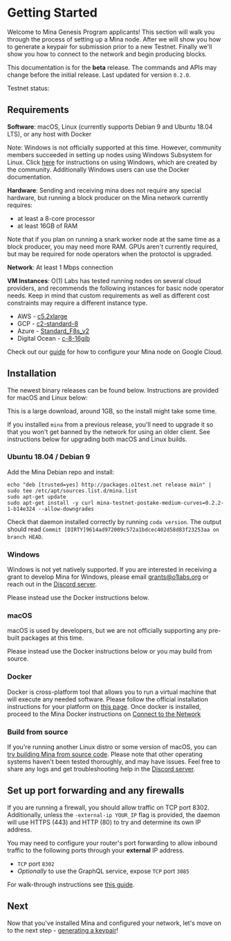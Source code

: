 
# Getting Started

Welcome to Mina Genesis Program applicants! This section will walk you through the process of setting up a Mina node. After we will show you how to generate a keypair for submission prior to a new Testnet. Finally we'll show you how to connect to the network and begin producing blocks.

<Alert>


This documentation is for the **beta** release. The commands and APIs may change before the initial release. Last updated for version `0.2.0`.

Testnet status: <StatusBadge service="Network" />

</Alert>


## Requirements

**Software**: macOS, Linux (currently supports Debian 9 and Ubuntu 18.04 LTS), or any host with Docker

Note: Windows is not officially supported at this time. However, community members succeeded in setting up nodes using Windows Subsystem for Linux. Click [here](https://minawiki.com/index.php?title=Mina_on_Windows) for instructions on using Windows, which are created by the community. Additionally Windows users can use the Docker documentation.

**Hardware**: Sending and receiving mina does not require any special hardware, but running a block producer on the Mina network currently requires:

- at least a 8-core processor
- at least 16GB of RAM

Note that if you plan on running a snark worker node at the same time as a block producer, you may need more RAM. GPUs aren't currently required, but may be required for node operators when the protoctol is upgraded.

**Network**: At least 1 Mbps connection

**VM Instances**:
O(1) Labs has tested running nodes on several cloud providers, and recommends the following instances for basic node operator needs. Keep in mind that custom requirements as well as different cost constraints may require a different instance type.

- AWS - [c5.2xlarge](https://www.ec2instances.info/?filter=c5.2xl&region=us-west-2&cost_duration=daily&selected=c5.2xlarge)
- GCP - [c2-standard-8](https://cloud.google.com/compute/docs/machine-types)
- Azure - [Standard_F8s_v2](https://docs.microsoft.com/en-us/azure/virtual-machines/windows/sizes-compute#fsv2-series-1)
- Digital Ocean - [c-8-16gib](https://cloud.digitalocean.com/droplets/new?size=c-8-16gib)

Check out our [guide](https://youtu.be/M9lE2lgyVEo) for how to configure your Mina node on Google Cloud.

## Installation

The newest binary releases can be found below. Instructions are provided for macOS and Linux below:

This is a large download, around 1GB, so the install might take some time.

<Alert kind="warning">

If you installed `mina` from a previous release, you'll need to upgrade it so that you won't get banned by the network for using an older client. See instructions below for upgrading both macOS and Linux builds.

</Alert>


### Ubuntu 18.04 / Debian 9

Add the Mina Debian repo and install:

```
echo "deb [trusted=yes] http://packages.o1test.net release main" | sudo tee /etc/apt/sources.list.d/mina.list
sudo apt-get update
sudo apt-get install -y curl mina-testnet-postake-medium-curves=0.2.2-1-b14e324 --allow-downgrades
```

Check that daemon installed correctly by running `coda version`. The output should read `Commit [DIRTY]9614ad972009c572a1bdcec402d58d83f23253aa on branch HEAD`.

### Windows

Windows is not yet natively supported. If you are interested in receiving a grant to develop Mina for Windows, please email grants@o1labs.org or reach out in the [Discord server](https://bit.ly/MinaDiscord).

Please instead use the Docker instructions below.

### macOS

macOS is used by developers, but we are not officially supporting any pre-built packages at this time.

Please instead use the Docker instructions below or you may build from source.

### Docker

Docker is cross-platform tool that allows you to run a virtual machine that will execute any needed software. Please follow the official installation instructions for your platform on [this page](https://docs.docker.com/get-docker/). Once docker is installed, proceed to the Mina Docker instructions on [Connect to the Network](/docs/connecting)

### Build from source

If you're running another Linux distro or some version of macOS, you can [try building Mina from source code](https://github.com/MinaProtocol/mina/blob/master/README-dev.md#building-mina). Please note that other operating systems haven't been tested thoroughly, and may have issues. Feel free to share any logs and get troubleshooting help in the [Discord server](https://bit.ly/MinaDiscord).

## Set up port forwarding and any firewalls

If you are running a firewall, you should allow traffic on TCP port 8302. Additionally, unless the `-external-ip YOUR_IP` flag is provided, the daemon will use HTTPS (443) and HTTP (80) to try and determine its own IP address.

You may need to configure your router's port forwarding to allow inbound traffic to the following ports through your **external** IP address.

- `TCP` port `8302`
- *Optionally* to use the GraphQL service, expose `TCP` port `3085`

For walk-through instructions see [this guide](/docs/troubleshooting#port-forwarding).

## Next

Now that you've installed Mina and configured your network, let's move on to the next step - [generating a keypair](/docs/keypair)!
